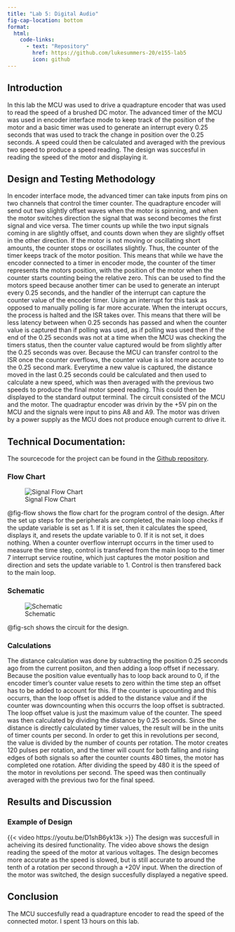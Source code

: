 ```yaml
---
title: "Lab 5: Digital Audio"
fig-cap-location: bottom
format:
  html:
    code-links:
      - text: "Repository"
        href: https://github.com/lukesummers-20/e155-lab5
        icon: github
---
```


## Introduction
In this lab the MCU was used to drive a quadrapture encoder that was used to read the speed of a brushed DC motor. The advanced timer of the MCU was used in encoder interface mode to keep track of the position of the motor and a basic timer was used to generate an interrupt every 0.25 seconds that was used to track the change in position over the 0.25 seconds. A speed could then be calculated and averaged with the previous two speed to produce a speed reading. The design was succesful in reading the speed of the motor and displaying it.

## Design and Testing Methodology
In encoder interface mode, the advanced timer can take inputs from pins on two channels that control the timer counter. The quadrapture encoder will send out two slightly offset waves when the motor is spinning, and when the motor switches direction the signal that was second becomes the first signal and vice versa. The timer counts up while the two input signals coming in are slightly offset, and counts down when they are slightly offset in the other direction. If the motor is not moving or oscillating short amounts, the counter stops or oscillates slightly. Thus, the counter of the timer keeps track of the motor position. This means that while we have the encoder connected to a timer in encoder mode, the counter of the timer represents the motors position, with the position of the motor when the counter starts counting being the relative zero. This can be used to find the motors speed because another timer can be used to generate an interupt every 0.25 seconds, and the handler of the interrupt can capture the counter value of the encoder timer. Using an interrupt for this task as opposed to manually polling is far more accurate. When the interupt occurs, the process is halted and the ISR takes over. This means that there will be less latency between when 0.25 seconds has passed and when the counter value is captured than if polling was used, as if polling was used then if the end of the 0.25 seconds was not at a time when the MCU was checking the timers status, then the counter value captured would be from slightly after the 0.25 seconds was over. Because the MCU can transfer control to the ISR once the counter overflows, the counter value is a lot more accurate to the 0.25 second mark. Everytime a new value is captured, the distance moved in the last 0.25 seconds could be calculated and then used to calculate a new speed, which was then averaged with the previous two speeds to produce the final motor speed reading. This could then be displayed to the standard output terminal. The circuit consisted of the MCU and the motor. The quadraptur encoder was drivin by the +5V pin on the MCU and the signals were input to pins A8 and A9. The motor was driven by a power supply as the MCU does not produce enough current to drive it. 

## Technical Documentation:
The sourcecode for the project can be found in the [Github repository](https://github.com/lukesummers-20/e155-lab5).

### Flow Chart
![Signal Flow Chart](images/flow.jpeg){#fig-flow}

@fig-flow shows the flow chart for the program control of the design. After the set up steps for the peripherals are completed, the main loop checks if the update variable is set as 1. If it is set, then it calculates the speed, displays it, and resets the update variable to 0. If it is not set, it does nothing. When a counter overflow interrupt occurrs in the timer used to measure the time step, control is transfered from the main loop to the timer 7 interrupt service routine, which just captures the motor position and direction and sets the update variable to 1. Control is then transfered back to the main loop.

### Schematic
![Schematic](images/schematic.jpg){#fig-sch}

@fig-sch shows the circuit for the design. 

### Calculations
The distance calculation was done by subtracting the position 0.25 seconds ago from the current posiiton, and then adding a loop offset if necessary. Because the position value eventually has to loop back around to 0, if the encoder timer's counter value resets to zero within the time step an offset has to be added to account for this. If the counter is upcounting and this occurrs, than the loop offset is added to the distance value and if the counter was downcounting when this occurrs the loop offset is subtracted. The loop offset value is just the maximum value of the counter. The speed was then calculated by dividing the distance by 0.25 seconds. Since the distance is directly calculated by timer values, the result will be in the units of timer counts per second. In order to get this in revolutions per second, the value is divided by the number of counts per rotation. The motor creates 120 pulses per rotation, and the timer will count for both falling and rising edges of both signals so after the counter counts 480 times, the motor has completed one rotation. After dividing the speed by 480 it is the speed of the motor in revolutions per second. The speed was then continually averaged with the previous two for the final speed.

## Results and Discussion

### Example of Design

{{< video https://youtu.be/D1shB6yk13k >}}
The design was succesfull in acheiving its desired functionality. The video above shows the design reading the speed of the motor at various voltages. The design becomes more accurate as the speed is slowed, but is still accurate to around the tenth of a rotation per second through a +20V input. When the direction of the motor was switched, the design succesfully displayed a negative speed. 

## Conclusion
The MCU succesfully read a quadrapture encoder to read the speed of the connected motor. I spent 13 hours on this lab. 